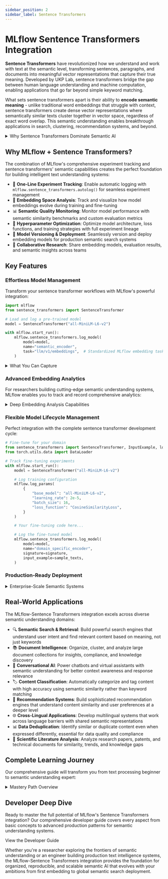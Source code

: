 ```yaml
---
sidebar_position: 2
sidebar_label: Sentence Transformers
---
```



# MLflow Sentence Transformers Integration

**Sentence Transformers** have revolutionized how we understand and work with text at the semantic level, transforming sentences, paragraphs, and documents into meaningful vector representations that capture their true meaning. Developed by UKP Lab, sentence transformers bridge the gap between human language understanding and machine computation, enabling applications that go far beyond simple keyword matching.

What sets sentence transformers apart is their ability to **encode semantic meaning** - unlike traditional word embeddings that struggle with context, sentence transformers create dense vector representations where semantically similar texts cluster together in vector space, regardless of exact word overlap. This semantic understanding enables breakthrough applications in search, clustering, recommendation systems, and beyond.

<details>
  <summary>Why Sentence Transformers Dominate Semantic AI</summary>

  #### Semantic Understanding Revolution
  - 🔍 **True Semantic Search**: Find relevant content based on meaning, not just keywords
  - 🧠 **Contextual Embeddings**: Capture nuanced meaning that varies with context
  - 🌐 **Multilingual Capabilities**: Work across 100+ languages with shared semantic space
  - ⚡ **Efficient Inference**: Generate embeddings in milliseconds for real-time applications

  #### Versatile Architecture Design
  - 🏗️ **Bi-Encoder Architecture**: Independently encode texts for scalable similarity search
  - 🔄 **Cross-Encoder Reranking**: Achieve maximum accuracy with two-stage retrieval systems
  - 🎯 **Task-Specific Models**: Pre-trained models optimized for specific domains and use cases
  - 📊 **Flexible Pooling**: Multiple strategies to aggregate token-level representations

  #### Production-Ready Ecosystem
  - 🚀 **500+ Pre-trained Models**: Ready-to-use models for diverse domains and languages
  - 🛠️ **Easy Fine-tuning**: Adapt models to your specific data and requirements
  - 📈 **Scalable Deployment**: Efficient batch processing and serving infrastructure
  - 🤝 **Industry Adoption**: Powers semantic search at major tech companies and research labs

</details>

## Why MLflow + Sentence Transformers?

The combination of MLflow's comprehensive experiment tracking and sentence transformers' semantic capabilities creates the perfect foundation for building intelligent text understanding systems:

- 🚀 **One-Line Experiment Tracking**: Enable automatic logging with `mlflow.sentence_transformers.autolog()` for seamless experiment management
- 🔬 **Embedding Space Analysis**: Track and visualize how model embeddings evolve during training and fine-tuning
- 📊 **Semantic Quality Monitoring**: Monitor model performance with semantic similarity benchmarks and custom evaluation metrics
- 🎯 **Hyperparameter Optimization**: Optimize model architecture, loss functions, and training strategies with full experiment lineage
- 🔄 **Model Versioning & Deployment**: Seamlessly version and deploy embedding models for production semantic search systems
- 👥 **Collaborative Research**: Share embedding models, evaluation results, and semantic insights across teams

## Key Features

### Effortless Model Management

Transform your sentence transformer workflows with MLflow's powerful integration:

```python
import mlflow
from sentence_transformers import SentenceTransformer

# Load and log a pre-trained model
model = SentenceTransformer("all-MiniLM-L6-v2")

with mlflow.start_run():
    mlflow.sentence_transformers.log_model(
        model=model,
        name="semantic_encoder",
        task="llm/v1/embeddings",  # Standardized MLflow embedding task
    )
```

<details>
  <summary>What You Can Capture</summary>

  #### Model Architecture & Configuration
  - 🧠 **Complete Model Metadata**: Architecture details, tokenizer configuration, and pooling strategies
  - ⚙️ **Embedding Dimensions**: Vector size, normalization settings, and similarity metrics
  - 🎛️ **Training Configuration**: Learning rates, batch sizes, loss functions, and optimization settings
  - 📐 **Model Complexity**: Parameter counts, memory requirements, and inference speed metrics

  #### Performance & Quality Metrics
  - 📈 **Semantic Similarity Scores**: Track performance on standard STS benchmarks
  - 🎯 **Task-Specific Evaluation**: Domain-specific metrics for search, clustering, and classification
  - ⏱️ **Inference Performance**: Embedding generation speed and throughput measurements
  - 🔍 **Embedding Quality**: Analysis of embedding space structure and semantic coherence

  #### Deployment & Serving Assets
  - 🤖 **Model Artifacts**: Complete model files, tokenizers, and configuration for deployment
  - 📊 **Evaluation Datasets**: Test sets and benchmark results for model validation
  - 🌱 **Reproducibility**: Environment capture and dependency management for consistent results
  - 🖼️ **Visualization Assets**: Embedding space plots, similarity matrices, and performance charts

  #### Intelligent Experiment Organization
  - 🚀 **Tagging**: Smart tags based on model type, task, and performance characteristics
  - 🔄 **Version Management**: Track model evolution and performance improvements over time

</details>

### Advanced Embedding Analytics

For researchers building cutting-edge semantic understanding systems, MLflow enables you to track and record comprehensive analytics:

<details>
  <summary>Deep Embedding Analysis Capabilities</summary>

  - 📊 **Embedding Space Visualization**: Generate t-SNE and UMAP plots to understand semantic clustering and log them with your model
  - 🎨 **Similarity Heatmaps**: Visualize pairwise similarities across document collections
  - 🔧 **Custom Evaluation Metrics**: Implement domain-specific evaluation protocols and benchmarks
  - 📈 **Training Dynamics**: Monitor loss curves, gradient norms, and convergence patterns during fine-tuning
  - 🎯 **A/B Testing Framework**: Compare embedding models on real-world tasks with statistical significance
  - 📦 **Dataset Versioning**: Track training data, evaluation sets, and data preprocessing pipelines

</details>

### Flexible Model Lifecycle Management

Perfect integration with the complete sentence transformer development cycle:

```python
# Fine-tune for your domain
from sentence_transformers import SentenceTransformer, InputExample, losses
from torch.utils.data import DataLoader

# Track fine-tuning experiments
with mlflow.start_run():
    model = SentenceTransformer("all-MiniLM-L6-v2")

    # Log training configuration
    mlflow.log_params(
        {
            "base_model": "all-MiniLM-L6-v2",
            "learning_rate": 2e-5,
            "batch_size": 16,
            "loss_function": "CosineSimilarityLoss",
        }
    )

    # Your fine-tuning code here...

    # Log the fine-tuned model
    mlflow.sentence_transformers.log_model(
        model=model,
        name="domain_specific_encoder",
        signature=signature,
        input_example=sample_texts,
    )
```

### Production-Ready Deployment

<details>
  <summary>Enterprise-Scale Semantic Systems</summary>

  - 🚀 **Model Registry**: Version control embedding models with full lineage tracking and approval workflows
  - 📦 **Containerized Serving**: Deploy models with optimized inference containers and auto-scaling
  - 🔄 **Batch Processing**: Efficient large-scale embedding generation with distributed computing support
  - 🛡️ **Model Governance**: Implement access controls, audit trails, and compliance frameworks with Unity Catalog integration
  - ⚡ **Optimized Inference**: Integration with ONNX, TensorRT, and other acceleration frameworks

</details>

## Real-World Applications

The MLflow-Sentence Transformers integration excels across diverse semantic understanding domains:

- 🔍 **Semantic Search & Retrieval**: Build powerful search engines that understand user intent and find relevant content based on meaning, not just keywords
- 📚 **Document Intelligence**: Organize, cluster, and analyze large document collections for insights, compliance, and knowledge discovery
- 🤖 **Conversational AI**: Power chatbots and virtual assistants with semantic understanding for better context awareness and response relevance
- 🏷️ **Content Classification**: Automatically categorize and tag content with high accuracy using semantic similarity rather than keyword matching
- 🔗 **Recommendation Systems**: Build sophisticated recommendation engines that understand content similarity and user preferences at a deeper level
- 🌐 **Cross-Lingual Applications**: Develop multilingual systems that work across language barriers with shared semantic representations
- 📊 **Data Deduplication**: Identify similar or duplicate content even when expressed differently, essential for data quality and compliance
- 🧬 **Scientific Literature Analysis**: Analyze research papers, patents, and technical documents for similarity, trends, and knowledge gaps

## Complete Learning Journey

Our comprehensive guide will transform you from text processing beginner to semantic understanding expert:

<details>
  <summary>Mastery Path Overview</summary>

  #### Foundation Skills
  - 🚀 Enable seamless model tracking with `mlflow.sentence_transformers.log_model()`
  - 📊 Generate and analyze embeddings for semantic similarity and search applications
  - 🎯 Evaluate model performance using standard benchmarks and custom metrics
  - 🔄 Compare different pre-trained models to find the best fit for your domain
  - 📈 Visualize embedding spaces and understand semantic relationships in your data

  #### Advanced Techniques
  - 🧠 Fine-tune sentence transformers for domain-specific applications and improved performance
  - ⚡ Implement efficient two-stage retrieval systems with bi-encoders and cross-encoders
  - 🔍 Build advanced semantic search systems with re-ranking and relevance optimization
  - 📦 Create custom model flavors for specialized architectures and deployment requirements
  - 🎨 Develop comprehensive evaluation frameworks for semantic quality assessment

  #### Production Excellence
  - 🏭 Deploy sentence transformer models to production with MLflow Model Registry and serving infrastructure
  - 🔄 Implement CI/CD pipelines for automated model training, evaluation, and deployment
  - 📊 Monitor semantic model performance and detect embedding drift in production environments
  - 👥 Set up collaborative workflows for team-based semantic AI development and research
  - 🛡️ Implement model governance, quality gates, and access controls for production semantic systems

</details>

## Developer Deep Dive

Ready to master the full potential of MLflow's Sentence Transformers integration? Our comprehensive developer guide covers every aspect from basic concepts to advanced production patterns for semantic understanding systems.

<Link className="button button--primary" to="/ml/deep-learning/sentence-transformers/guide">
  <span>View the Developer Guide</span>
</Link>

Whether you're a researcher exploring the frontiers of semantic understanding or an engineer building production text intelligence systems, the MLflow-Sentence Transformers integration provides the foundation for organized, reproducible, and scalable semantic AI that evolves with your ambitions from first embedding to global semantic search deployment.